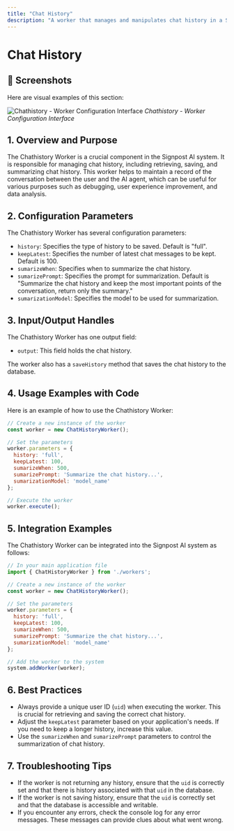 ```yaml
---
title: "Chat History"
description: "A worker that manages and manipulates chat history in a Signpost AI application"
---
```


# Chat History

## 📸 Screenshots

Here are visual examples of this section:

![Chathistory - Worker Configuration Interface](/images/screenshots/workers/chathistory.png)
*Chathistory - Worker Configuration Interface*




## 1. Overview and Purpose

The Chathistory Worker is a crucial component in the Signpost AI system. It is responsible for managing chat history, including retrieving, saving, and summarizing chat history. This worker helps to maintain a record of the conversation between the user and the AI agent, which can be useful for various purposes such as debugging, user experience improvement, and data analysis.

## 2. Configuration Parameters

The Chathistory Worker has several configuration parameters:

- `history`: Specifies the type of history to be saved. Default is "full".
- `keepLatest`: Specifies the number of latest chat messages to be kept. Default is 100.
- `sumarizeWhen`: Specifies when to summarize the chat history.
- `sumarizePrompt`: Specifies the prompt for summarization. Default is "Summarize the chat history and keep the most important points of the conversation, return only the summary."
- `sumarizationModel`: Specifies the model to be used for summarization.

## 3. Input/Output Handles

The Chathistory Worker has one output field:

- `output`: This field holds the chat history.

The worker also has a `saveHistory` method that saves the chat history to the database.

## 4. Usage Examples with Code

Here is an example of how to use the Chathistory Worker:

```javascript
// Create a new instance of the worker
const worker = new ChatHistoryWorker();

// Set the parameters
worker.parameters = {
  history: 'full',
  keepLatest: 100,
  sumarizeWhen: 500,
  sumarizePrompt: 'Summarize the chat history...',
  sumarizationModel: 'model_name'
};

// Execute the worker
worker.execute();
```

## 5. Integration Examples

The Chathistory Worker can be integrated into the Signpost AI system as follows:

```javascript
// In your main application file
import { ChatHistoryWorker } from './workers';

// Create a new instance of the worker
const worker = new ChatHistoryWorker();

// Set the parameters
worker.parameters = {
  history: 'full',
  keepLatest: 100,
  sumarizeWhen: 500,
  sumarizePrompt: 'Summarize the chat history...',
  sumarizationModel: 'model_name'
};

// Add the worker to the system
system.addWorker(worker);
```

## 6. Best Practices

- Always provide a unique user ID (`uid`) when executing the worker. This is crucial for retrieving and saving the correct chat history.
- Adjust the `keepLatest` parameter based on your application's needs. If you need to keep a longer history, increase this value.
- Use the `sumarizeWhen` and `sumarizePrompt` parameters to control the summarization of chat history.

## 7. Troubleshooting Tips

- If the worker is not returning any history, ensure that the `uid` is correctly set and that there is history associated with that `uid` in the database.
- If the worker is not saving history, ensure that the `uid` is correctly set and that the database is accessible and writable.
- If you encounter any errors, check the console log for any error messages. These messages can provide clues about what went wrong.